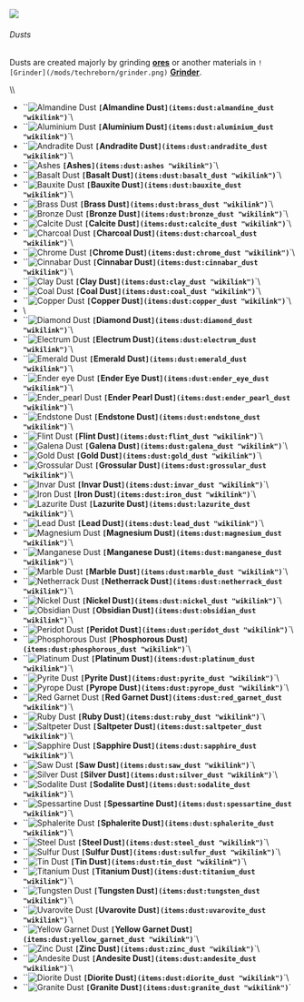  ![](/mods/techreborn/almandine_dust.png)

###### Dusts


Dusts are created majorly by grinding
**[ores](world_generation:ore "wikilink")** or another materials in
`![Grinder](/mods/techreborn/grinder.png)`
**[Grinder](blocks:grinder "wikilink")**.

\\\\

* ``![Almandine Dust](/mods/techreborn/almandine_dust.png) **`[`Almandine Dust`](items:dust:almandine_dust "wikilink")`**`\
* ``![Aluminium Dust](/mods/techreborn/aluminium_dust.png) **`[`Aluminium Dust`](items:dust:aluminium_dust "wikilink")`**`\
* ``![Andradite Dust](/mods/techreborn/andradite_dust.png) **`[`Andradite Dust`](items:dust:andradite_dust "wikilink")`**`\
* ``![Ashes](/mods/techreborn/ashes.png) **`[`Ashes`](items:dust:ashes "wikilink")`**`\
* ``![Basalt Dust](/mods/techreborn/basalt_dust.png) **`[`Basalt Dust`](items:dust:basalt_dust "wikilink")`**`\
* ``![Bauxite Dust](/mods/techreborn/bauxite_dust.png) **`[`Bauxite Dust`](items:dust:bauxite_dust "wikilink")`**`\
* ``![Brass Dust](/mods/techreborn/brass_dust.png) **`[`Brass Dust`](items:dust:brass_dust "wikilink")`**`\
* ``![Bronze Dust](/mods/techreborn/bronze_dust.png) **`[`Bronze Dust`](items:dust:bronze_dust "wikilink")`**`\
* ``![Calcite Dust](/mods/techreborn/calcite_dust.png) **`[`Calcite Dust`](items:dust:calcite_dust "wikilink")`**`\
* ``![Charcoal Dust](/mods/techreborn/charcoal_dust.png) **`[`Charcoal Dust`](items:dust:charcoal_dust "wikilink")`**`\
* ``![Chrome Dust](/mods/techreborn/chrome_dust.png) **`[`Chrome Dust`](items:dust:chrome_dust "wikilink")`**`\
* ``![Cinnabar Dust](/mods/techreborn/cinnabar_dust.png) **`[`Cinnabar Dust`](items:dust:cinnabar_dust "wikilink")`**`\
* ``![Clay Dust](/mods/techreborn/clay_dust.png) **`[`Clay Dust`](items:dust:clay_dust "wikilink")`**`\
* ``![Coal Dust](/mods/techreborn/coal_dust.png) **`[`Coal Dust`](items:dust:coal_dust "wikilink")`**`\
* ``![Copper Dust](/mods/techreborn/copper_dust.png) **`[`Copper Dust`](items:dust:copper_dust "wikilink")`**`\
* <Mcitem id="techreborn:dark_ashes_dust"/>\
* ``![Diamond Dust](/mods/techreborn/diamond_dust.png) **`[`Diamond Dust`](items:dust:diamond_dust "wikilink")`**`\
* ``![Electrum Dust](/mods/techreborn/electrum_dust.png) **`[`Electrum Dust`](items:dust:electrum_dust "wikilink")`**`\
* ``![Emerald Dust](/mods/techreborn/emerald_dust.png) **`[`Emerald Dust`](items:dust:emerald_dust "wikilink")`**`\
* ``![Ender eye Dust](/mods/techreborn/ender_eye_dust.png) **`[`Ender Eye Dust`](items:dust:ender_eye_dust "wikilink")`**`\
* ``![Ender_pearl Dust](/mods/techreborn/ender_pearl_dust.png) **`[`Ender Pearl Dust`](items:dust:ender_pearl_dust "wikilink")`**`\
* ``![Endstone Dust](/mods/techreborn/endstone_dust.png) **`[`Endstone Dust`](items:dust:endstone_dust "wikilink")`**`\
* ``![Flint Dust](/mods/techreborn/flint_dust.png) **`[`Flint Dust`](items:dust:flint_dust "wikilink")`**`\
* ``![Galena Dust](/mods/techreborn/galena_dust.png) **`[`Galena Dust`](items:dust:galena_dust "wikilink")`**`\
* ``![Gold Dust](/mods/techreborn/gold_dust.png) **`[`Gold Dust`](items:dust:gold_dust "wikilink")`**`\
* ``![Grossular Dust](/mods/techreborn/grossular_dust.png) **`[`Grossular Dust`](items:dust:grossular_dust "wikilink")`**`\
* ``![Invar Dust](/mods/techreborn/invar_dust.png) **`[`Invar Dust`](items:dust:invar_dust "wikilink")`**`\
* ``![Iron Dust](/mods/techreborn/iron_dust.png) **`[`Iron Dust`](items:dust:iron_dust "wikilink")`**`\
* ``![Lazurite Dust](/mods/techreborn/lazurite_dust.png) **`[`Lazurite Dust`](items:dust:lazurite_dust "wikilink")`**`\
* ``![Lead Dust](/mods/techreborn/lead_dust.png) **`[`Lead Dust`](items:dust:lead_dust "wikilink")`**`\
* ``![Magnesium Dust](/mods/techreborn/magnesium_dust.png) **`[`Magnesium Dust`](items:dust:magnesium_dust "wikilink")`**`\
* ``![Manganese Dust](/mods/techreborn/manganese_dust.png) **`[`Manganese Dust`](items:dust:manganese_dust "wikilink")`**`\
* ``![Marble Dust](/mods/techreborn/marble_dust.png) **`[`Marble Dust`](items:dust:marble_dust "wikilink")`**`\
* ``![Netherrack Dust](/mods/techreborn/netherrack_dust.png) **`[`Netherrack Dust`](items:dust:netherrack_dust "wikilink")`**`\
* ``![Nickel Dust](/mods/techreborn/nickel_dust.png) **`[`Nickel Dust`](items:dust:nickel_dust "wikilink")`**`\
* ``![Obsidian Dust](/mods/techreborn/obsidian_dust.png) **`[`Obsidian Dust`](items:dust:obsidian_dust "wikilink")`**`\
* ``![Peridot Dust](/mods/techreborn/peridot_dust.png) **`[`Peridot Dust`](items:dust:peridot_dust "wikilink")`**`\
* ``![Phosphorous Dust](/mods/techreborn/phosphorous_dust.png) **`[`Phosphorous Dust`](items:dust:phosphorous_dust "wikilink")`**`\
* ``![Platinum Dust](/mods/techreborn/platinum_dust.png) **`[`Platinum Dust`](items:dust:platinum_dust "wikilink")`**`\
* ``![Pyrite Dust](/mods/techreborn/pyrite_dust.png) **`[`Pyrite Dust`](items:dust:pyrite_dust "wikilink")`**`\
* ``![Pyrope Dust](/mods/techreborn/pyrope_dust.png) **`[`Pyrope Dust`](items:dust:pyrope_dust "wikilink")`**`\
* ``![Red Garnet Dust](/mods/techreborn/red_garnet_dust.png) **`[`Red Garnet Dust`](items:dust:red_garnet_dust "wikilink")`**`\
* ``![Ruby Dust](/mods/techreborn/ruby_dust.png) **`[`Ruby Dust`](items:dust:ruby_dust "wikilink")`**`\
* ``![Saltpeter Dust](/mods/techreborn/saltpeter_dust.png) **`[`Saltpeter Dust`](items:dust:saltpeter_dust "wikilink")`**`\
* ``![Sapphire Dust](/mods/techreborn/sapphire_dust.png) **`[`Sapphire Dust`](items:dust:sapphire_dust "wikilink")`**`\
* ``![Saw Dust](/mods/techreborn/saw_dust.png) **`[`Saw Dust`](items:dust:saw_dust "wikilink")`**`\
* ``![Silver Dust](/mods/techreborn/silver_dust.png) **`[`Silver Dust`](items:dust:silver_dust "wikilink")`**`\
* ``![Sodalite Dust](/mods/techreborn/sodalite_dust.png) **`[`Sodalite Dust`](items:dust:sodalite_dust "wikilink")`**`\
* ``![Spessartine Dust](/mods/techreborn/spessartine_dust.png) **`[`Spessartine Dust`](items:dust:spessartine_dust "wikilink")`**`\
* ``![Sphalerite Dust](/mods/techreborn/sphalerite_dust.png) **`[`Sphalerite Dust`](items:dust:sphalerite_dust "wikilink")`**`\
* ``![Steel Dust](/mods/techreborn/steel_dust.png) **`[`Steel Dust`](items:dust:steel_dust "wikilink")`**`\
* ``![Sulfur Dust](/mods/techreborn/sulfur_dust.png) **`[`Sulfur Dust`](items:dust:sulfur_dust "wikilink")`**`\
* ``![Tin Dust](/mods/techreborn/tin_dust.png) **`[`Tin Dust`](items:dust:tin_dust "wikilink")`**`\
* ``![Titanium Dust](/mods/techreborn/titanium_dust.png) **`[`Titanium Dust`](items:dust:titanium_dust "wikilink")`**`\
* ``![Tungsten Dust](/mods/techreborn/tungsten_dust.png) **`[`Tungsten Dust`](items:dust:tungsten_dust "wikilink")`**`\
* ``![Uvarovite Dust](/mods/techreborn/uvarovite_dust.png) **`[`Uvarovite Dust`](items:dust:uvarovite_dust "wikilink")`**`\
* ``![Yellow Garnet Dust](/mods/techreborn/yellow_garnet_dust.png) **`[`Yellow Garnet Dust`](items:dust:yellow_garnet_dust "wikilink")`**`\
* ``![Zinc Dust](/mods/techreborn/zinc_dust.png) **`[`Zinc Dust`](items:dust:zinc_dust "wikilink")`**`\
* ``![Andesite Dust](/mods/techreborn/andesite_dust.png) **`[`Andesite Dust`](items:dust:andesite_dust "wikilink")`**`\
* ``![Diorite Dust](/mods/techreborn/diorite_dust.png) **`[`Diorite Dust`](items:dust:diorite_dust "wikilink")`**`\
* ``![Granite Dust](/mods/techreborn/granite_dust.png) **`[`Granite Dust`](items:dust:granite_dust "wikilink")`**`
